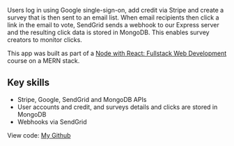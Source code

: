 Users log in using Google single-sign-on, add credit via Stripe and create a survey that is then sent to an email list. When email recipients then click a link in the email to vote, SendGrid sends a webhook to our Express server and the resulting click data is stored in MongoDB. This enables survey creators to monitor clicks.

This app was built as part of a [Node with React: Fullstack Web Development](https://www.udemy.com/course/node-with-react-fullstack-web-development) course on a MERN stack.

## Key skills

- Stripe, Google, SendGrid and MongoDB APIs
- User accounts and credit, and surveys details and clicks are stored in MongoDB
- Webhooks via SendGrid

View code: [My Github](https://github.com/ddavisj/votenow)
